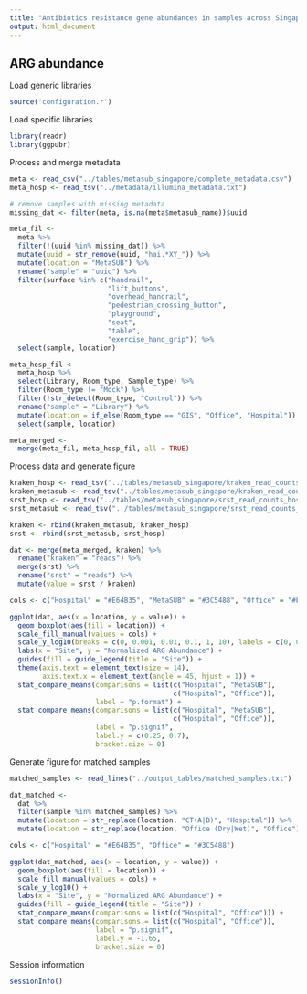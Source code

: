 ```yaml
---
title: "Antibiotics resistance gene abundances in samples across Singapore"
output: html_document
---
```


## ARG abundance

Load generic libraries
```r
source('configuration.r')
```
Load specific libraries
```r
library(readr)
library(ggpubr)
```

Process and merge metadata
```r
meta <- read_csv("../tables/metasub_singapore/complete_metadata.csv")
meta_hosp <- read_tsv("../metadata/illumina_metadata.txt")

# remove samples with missing metadata
missing_dat <- filter(meta, is.na(meta$metasub_name))$uuid

meta_fil <-
  meta %>% 
  filter(!(uuid %in% missing_dat)) %>% 
  mutate(uuid = str_remove(uuid, "hai.*XY_")) %>% 
  mutate(location = "MetaSUB") %>% 
  rename("sample" = "uuid") %>% 
  filter(surface %in% c("handrail",
                        "lift_buttons",
                        "overhead_handrail",
                        "pedestrian_crossing_button",
                        "playground",
                        "seat",
                        "table",
                        "exercise_hand_grip")) %>% 
  select(sample, location)

meta_hosp_fil <-
  meta_hosp %>% 
  select(Library, Room_type, Sample_type) %>% 
  filter(Room_type != "Mock") %>% 
  filter(!str_detect(Room_type, "Control")) %>% 
  rename("sample" = "Library") %>% 
  mutate(location = if_else(Room_type == "GIS", "Office", "Hospital")) %>%
  select(sample, location)

meta_merged <-
  merge(meta_fil, meta_hosp_fil, all = TRUE)
```

Process data and generate figure
```r
kraken_hosp <- read_tsv("../tables/metasub_singapore/kraken_read_counts_hospital.dat")
kraken_metasub <- read_tsv("../tables/metasub_singapore/kraken_read_counts_metasub.dat")
srst_hosp <- read_tsv("../tables/metasub_singapore/srst_read_counts_hospital.dat")
srst_metasub <- read_tsv("../tables/metasub_singapore/srst_read_counts_metasub.dat")

kraken <- rbind(kraken_metasub, kraken_hosp)
srst <- rbind(srst_metasub, srst_hosp)

dat <- merge(meta_merged, kraken) %>% 
  rename("kraken" = "reads") %>% 
  merge(srst) %>% 
  rename("srst" = "reads") %>% 
  mutate(value = srst / kraken)

cols <- c("Hospital" = "#E64B35", "MetaSUB" = "#3C5488", "Office" = "#FFCC00")

ggplot(dat, aes(x = location, y = value)) +
  geom_boxplot(aes(fill = location)) +
  scale_fill_manual(values = cols) +
  scale_y_log10(breaks = c(0, 0.001, 0.01, 0.1, 1, 10), labels = c(0, 0.001, 0.01, 0.1, 1, 10)) +
  labs(x = "Site", y = "Normalized ARG Abundance") +
  guides(fill = guide_legend(title = "Site")) +
  theme(axis.text = element_text(size = 14),
        axis.text.x = element_text(angle = 45, hjust = 1)) +
  stat_compare_means(comparisons = list(c("Hospital", "MetaSUB"),
                                        c("Hospital", "Office")),
                     label = "p.format") +
  stat_compare_means(comparisons = list(c("Hospital", "MetaSUB"),
                                        c("Hospital", "Office")),
                     label = "p.signif",
                     label.y = c(0.25, 0.7),
                     bracket.size = 0)
```

Generate figure for matched samples
```r
matched_samples <- read_lines("../output_tables/matched_samples.txt")

dat_matched <-
  dat %>% 
  filter(sample %in% matched_samples) %>% 
  mutate(location = str_replace(location, "CT(A|B)", "Hospital")) %>% 
  mutate(location = str_replace(location, "Office (Dry|Wet)", "Office"))

cols <- c("Hospital" = "#E64B35", "Office" = "#3C5488")

ggplot(dat_matched, aes(x = location, y = value)) +
  geom_boxplot(aes(fill = location)) +
  scale_fill_manual(values = cols) +
  scale_y_log10() +
  labs(x = "Site", y = "Normalized ARG Abundance") +
  guides(fill = guide_legend(title = "Site")) +
  stat_compare_means(comparisons = list(c("Hospital", "Office"))) +
  stat_compare_means(comparisons = list(c("Hospital", "Office")),
                     label = "p.signif",
                     label.y = -1.65,
                     bracket.size = 0)
```

Session information
```r
sessionInfo()
```